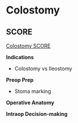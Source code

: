 # Colostomy 

## SCORE {#ColostomyObj}

[Colostomy SCORE](https://www.surgicalcore.org/modulecontent.aspx?id=1000457)

**Indications**

-   Colostomy vs Ileostomy

**Preop Prep**

-   Stoma marking

**Operative Anatomy**

**Intraop Decision-making**
